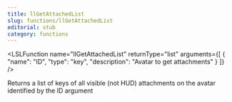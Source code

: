 ```yaml
---
title: llGetAttachedList
slug: functions/llGetAttachedList
editorial: stub
category: functions
---
```


<LSLFunction
	name="llGetAttachedList"
	returnType="list"
	arguments={[
	{
		"name": "ID",
		"type": "key",
		"description": "Avatar to get attachments"
	}
]}
/>

Returns a list of keys of all visible (not HUD) attachments on the avatar identified by the ID argument
